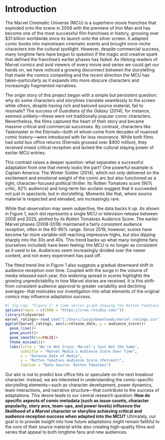 # Introduction
The Marvel Cinematic Universe (MCU) is a superhero movie franchise that exploded onto the scene in 2008 with the premiere of Iron Man and has become one of the most successful film franchises in history, grossing over $31 billion worldwide since its launch onto the silver screen. It adapted comic books into mainstream cinematic events and brought once-niche characters into the cultural spotlight. However, despite commercial success, many longtime fans have begun to question if the magic and creative spark that defined the franchise's earlier phases has faded. As lifelong readers of Marvel comics and avid viewers of every movie and series we could get our hands on, we have noticed a growing disconnect between the storytelling that made the comics compelling and the recent direction the MCU has taken–particularly as it expands into more obscure characters and increasingly fragmented narratives.


The origin story of this project began with a simple but persistent question: why do some characters and storylines translate seamlessly to the screen while others, despite having rich and beloved source material, fail to resonate? The success of *Guardians of the Galaxy (2014)*, for instance, seemed unlikely—these were not traditionally popular comic characters. Nevertheless, the films captured the heart of their story and became massive critical and commercial successes. By contrast, characters like Taskmaster or the Eternals—both of whom come from decades of nuanced comic history—were introduced with far less resonance. While both films had solid box office returns (Eternals grossed over $400 million), they received mixed critical reception and lacked the cultural staying power of earlier MCU entries. 


This contrast raises a deeper question: what separates a successful adaptation from one that merely looks the part? One powerful example is Captain America: The Winter Soldier (2014), which not only delivered on the excitement and emotional weight of the comic arc but also functioned as a tight, character-focused political thriller.  Its Rotten Tomatoes score (90% critic, 92% audience) and long-term fan acclaim suggest that it succeeded not just in spectacle, but in storytelling. Moments like that, where source material is respected and elevated, are increasingly rare. 


While that observation may seem subjective, the data backs it up.  As shown in Figure 1, each dot represents a single MCU or television release between 2008 and 2025, plotted by its Rotten Tomatoes Audience Score. The earlier Marvel phases (2008-2018) maintained a fairly consistent audience reception, often in the 80-90% range. Since 2019, however, scores have become far more variable–still reaching impressive highs, but also dipping sharply into the 30s and 40s. This trend backs up what many longtime fans (ourselves included) have been feeling: the MCU is no longer as consistent as it used to be. Audiences seem increasingly divided over the newer content, and not every experiment has paid off. 


The fitted trend line in Figure 1 also suggests a gradual downward shift in audience reception over time. Coupled with the surge in the volume of media released each year, this widening spread in scores highlights the growing unpredictability in how Marvel stories are received. It is this shift– from consistent audience approval to greater variability and declining averages– that motivates our investigation into what elements of the original comics may influence adaptation success.  



```r
#| fig-cap: "Figure 1: A time series graph showing the Rotten Tomatoes Audience Scores for Marvel Media over Time."
options(repos = c(CRAN = "https://cran.rstudio.com/"))
library(tidyverse)
marvel_ratings<-read_csv("C:/Users/lazyp/Downloads/marvel_ratings.csv")
ggplot(marvel_ratings, aes(x=release_date, y = audience_score))+
  geom_line()+
  geom_point()+
  geom_smooth(se=FALSE)+
  theme_minimal()+
  labs(title = "We're Not Crazy: Marvel's Just Not the Same",
       subtitle = "Marvel Media's Audience Score Over Time",
       x = "Release Date of Media",
       y = "Rotten Tomatoes Audience Score (Percent)",
       caption = "Data Source: Rotten Tomatoes")
```



Our aim is not to predict box office hits or speculate on the next breakout character. Instead, we are interested in understanding the comic-specific storytelling elements—such as character development, power dynamics, team interactions, and narrative structure—that contribute to the success of adaptations. This desire leads to our central research question: **How do specific aspects of comic metadata (such as issue counts, character popularity, story arcs, team-ups, and power levels) influence the likelihood of a Marvel character or storyline achieving critical and audience reception success when adapted into the MCU?** Ultimately, our goal is to provide insight into how future adaptations might remain faithful to the core of their source material while also creating high-quality films and series that appeal to both longtime fans and new audiences.
